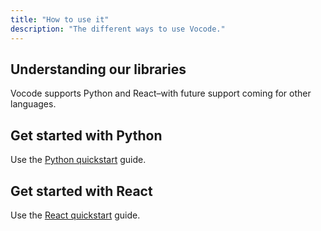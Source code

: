 ```yaml
---
title: "How to use it"
description: "The different ways to use Vocode."
---
```


## Understanding our libraries

Vocode supports Python and React–with future support coming for
other languages.

## Get started with Python

Use the [Python quickstart](/python-quickstart) guide.

## Get started with React

Use the [React quickstart](/react-quickstart) guide.
